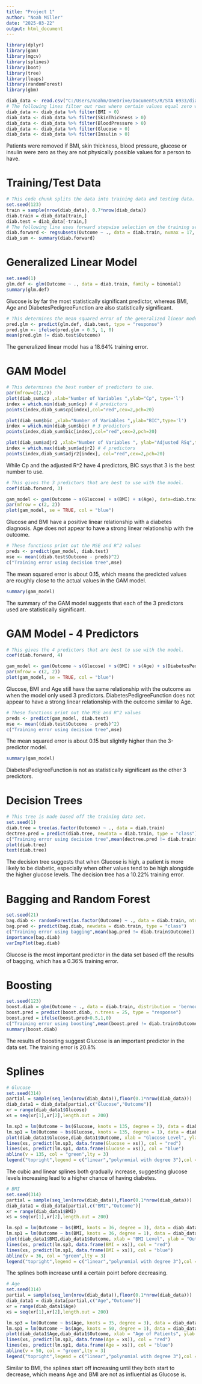 ---
title: "Project 1"
author: "Noah Miller"
date: "2025-03-22"
output: html_document
---

```{r}
library(dplyr)
library(gam)
library(mgcv)
library(splines)
library(boot)
library(tree)
library(leaps)
library(randomForest)
library(gbm)

diab_data <- read.csv("C:/Users/noahm/OneDrive/Documents/R/STA 6933/diabetes.csv")
# The following lines filter out rows where certain values equal zero when it isn't possible.
diab_data <- diab_data %>% filter(BMI > 0)
diab_data <- diab_data %>% filter(SkinThickness > 0)
diab_data <- diab_data %>% filter(BloodPressure > 0)
diab_data <- diab_data %>% filter(Glucose > 0)
diab_data <- diab_data %>% filter(Insulin > 0)
```
Patients were removed if BMI, skin thickness, blood pressure, glucose or insulin were zero as they are not physically possible values for a person to have.

# Training/Test Data
```{r}
# This code chunk splits the data into training data and testing data.
set.seed(123)
train = sample(nrow(diab_data), 0.7*nrow(diab_data))
diab.train = diab_data[train,]
diab.test = diab_data[-train,]
# The following line uses forward stepwise selection on the training set.
diab.forward <- regsubsets(Outcome ~ ., data = diab.train, nvmax = 17, method = "forward")
diab_sum <- summary(diab.forward)
```

# Generalized Linear Model
```{r}
set.seed(1)
glm.def <- glm(Outcome ~ ., data = diab.train, family = binomial)
summary(glm.def)
```
Glucose is by far the most statistically significant predictor, whereas BMI, Age and DiabetesPedigreeFunction are also statistically significant.
```{r}
# This determines the mean squared error of the generalized linear model.
pred.glm <- predict(glm.def, diab.test, type = "response")
pred.glm <- ifelse(pred.glm > 0.5, 1, 0)
mean(pred.glm != diab.test$Outcome)
```
The generalized linear model has a 18.64% training error.

# GAM Model
```{r}
# This determines the best number of predictors to use.
par(mfrow=c(2,2))
plot(diab_sum$cp ,xlab="Number of Variables ",ylab="Cp", type='l')
index = which.min(diab_sum$cp) # 4 predictors
points(index,diab_sum$cp[index],col="red",cex=2,pch=20)

plot(diab_sum$bic ,xlab="Number of Variables ",ylab="BIC",type='l')
index = which.min(diab_sum$bic) # 3 predictors
points(index,diab_sum$bic[index],col="red",cex=2,pch=20)

plot(diab_sum$adjr2 ,xlab="Number of Variables ", ylab="Adjusted RSq",type="l")
index = which.max(diab_sum$adjr2) # 4 predictors
points(index,diab_sum$adjr2[index], col="red",cex=2,pch=20)
```

While Cp and the adjusted R^2 have 4 predictors, BIC says that 3 is the best number to use.

```{r}
# This gives the 3 predictors that are best to use with the model.
coef(diab.forward, 3)
```
```{r}
gam_model <- gam(Outcome ~ s(Glucose) + s(BMI) + s(Age), data=diab.train)
par(mfrow = c(2, 2))
plot(gam_model, se = TRUE, col = "blue")
```

Glucose and BMI have a positive linear relationship with a diabetes diagnosis. Age does not appear to have a strong linear relationship with the outcome.

```{r}
# These functions print out the MSE and R^2 values
preds <- predict(gam_model, diab.test)
mse <- mean((diab.test$Outcome - preds)^2)
c("Training error using decision tree",mse)
```
The mean squared error is about 0.15, which means the predicted values are roughly close to the actual values in the GAM model.

```{r}
summary(gam_model)
```
The summary of the GAM model suggests that each of the 3 predictors used are statistically significant.

# GAM Model - 4 Predictors
```{r}
# This gives the 4 predictors that are best to use with the model.
coef(diab.forward, 4)
```
```{r}
gam_model <- gam(Outcome ~ s(Glucose) + s(BMI) + s(Age) + s(DiabetesPedigreeFunction), data=diab.train)
par(mfrow = c(2, 2))
plot(gam_model, se = TRUE, col = "blue")
```

Glucose, BMI and Age still have the same relationship with the outcome as when the model only used 3 predictors. DiabetesPedigreeFunction does not appear to have a strong linear relationship with the outcome similar to Age.
```{r}
# These functions print out the MSE and R^2 values
preds <- predict(gam_model, diab.test)
mse <- mean((diab.test$Outcome - preds)^2)
c("Training error using decision tree",mse)
```
The mean squared error is about 0.15 but slightly higher than the 3-predictor model.

```{r}
summary(gam_model)
```
DiabetesPedigreeFunction is not as statistically significant as the other 3 predictors.

# Decision Trees
```{r}
# This tree is made based off the training data set.
set.seed(1)
diab.tree = tree(as.factor(Outcome) ~ ., data = diab.train)
dectree.pred = predict(diab.tree, newdata = diab.train, type = "class")
c("Training error using decision tree",mean(dectree.pred != diab.train$Outcome))
plot(diab.tree)
text(diab.tree)
```

The decision tree suggests that when Glucose is high, a patient is more likely to be diabetic, especially when other values tend to be high alongside the higher glucose levels. The decision tree has a 10.22% training error.

# Bagging and Random Forest
```{r}
set.seed(21)
bag.diab <- randomForest(as.factor(Outcome) ~ ., data = diab.train, ntree = 25, mtry = 8)
bag.pred <- predict(bag.diab, newdata = diab.train, type = "class")
c("Training error using bagging",mean(bag.pred != diab.train$Outcome))
importance(bag.diab)
varImpPlot(bag.diab)
```

Glucose is the most important predictor in the data set based off the results of bagging, which has a 0.36% training error.

# Boosting
```{r}
set.seed(123)
boost.diab = gbm(Outcome ~ ., data = diab.train, distribution = 'bernoulli', n.trees = 500)
boost.pred = predict(boost.diab, n.trees = 25, type = "response")
boost.pred = ifelse(boost.pred>0.5,1,0)
c("Training error using boosting",mean(boost.pred != diab.train$Outcome))
summary(boost.diab)
```
The results of boosting suggest Glucose is an important predictor in the data set. The training error is 20.8%

# Splines
```{r}
# Glucose
set.seed(314)
partial = sample(seq_len(nrow(diab_data)),floor(0.1*nrow(diab_data)))
diab_data1 = diab_data[partial,c("Glucose","Outcome")]
xr = range(diab_data1$Glucose)
xs = seq(xr[1],xr[2],length.out = 200)

lm.sp3 = lm(Outcome ~ bs(Glucose, knots = 135, degree = 3), data = diab_data1)
lm.sp1 = lm(Outcome ~ bs(Glucose, knots = 135, degree = 1), data = diab_data1)
plot(diab_data1$Glucose,diab_data1$Outcome, xlab = "Glucose Level", ylab = "Outcome", cex=.5, col="darkgrey", main = "Linear and Cubic Splines")
lines(xs, predict(lm.sp3, data.frame(Glucose = xs)), col = "red")
lines(xs, predict(lm.sp1, data.frame(Glucose = xs)), col = "blue")
abline(v = 135, col = "green",lty = 3)
legend("topright",legend = c("linear","polynomial with degree 3"),col = c("blue","red"),lty = 1)
```

The cubic and linear splines both gradually increase, suggesting glucose levels increasing lead to a higher chance of having diabetes.

```{r}
# BMI
set.seed(314)
partial = sample(seq_len(nrow(diab_data)),floor(0.1*nrow(diab_data)))
diab_data1 = diab_data[partial,c("BMI","Outcome")]
xr = range(diab_data1$BMI)
xs = seq(xr[1],xr[2],length.out = 200)

lm.sp3 = lm(Outcome ~ bs(BMI, knots = 36, degree = 3), data = diab_data1)
lm.sp1 = lm(Outcome ~ bs(BMI, knots = 36, degree = 1), data = diab_data1)
plot(diab_data1$BMI,diab_data1$Outcome, xlab = "BMI Level", ylab = "Outcome", cex=.5, col="darkgrey", main = "Linear and Cubic Splines")
lines(xs, predict(lm.sp3, data.frame(BMI = xs)), col = "red")
lines(xs, predict(lm.sp1, data.frame(BMI = xs)), col = "blue")
abline(v = 36, col = "green",lty = 3)
legend("topright",legend = c("linear","polynomial with degree 3"),col = c("blue","red"),lty = 1)
```

The splines both increase until a certain point before decreasing.

```{r}
# Age
set.seed(314)
partial = sample(seq_len(nrow(diab_data)),floor(0.1*nrow(diab_data)))
diab_data1 = diab_data[partial,c("Age","Outcome")]
xr = range(diab_data1$Age)
xs = seq(xr[1],xr[2],length.out = 200)

lm.sp3 = lm(Outcome ~ bs(Age, knots = 35, degree = 3), data = diab_data1)
lm.sp1 = lm(Outcome ~ bs(Age, knots = 50, degree = 1), data = diab_data1)
plot(diab_data1$Age,diab_data1$Outcome, xlab = "Age of Patients", ylab = "Outcome", cex=.5, col="darkgrey", main = "Linear and Cubic Splines")
lines(xs, predict(lm.sp3, data.frame(Age = xs)), col = "red")
lines(xs, predict(lm.sp1, data.frame(Age = xs)), col = "blue")
abline(v = 50, col = "green",lty = 3)
legend("topright",legend = c("linear","polynomial with degree 3"),col = c("blue","red"),lty = 1)
```

Similar to BMI, the splines start off increasing until they both start to decrease, which means Age and BMI are not as influential as Glucose is.
